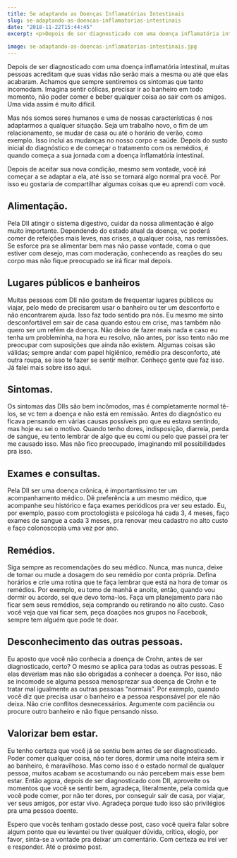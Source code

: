 ```yaml
---
title: Se adaptando as Doenças Inflamatórias Intestinais
slug: se-adaptando-as-doencas-inflamatorias-intestinais
date: "2018-11-22T15:44:45"
excerpt: <p>Depois de ser diagnosticado com uma doença inflamatória intestinal, muitas pessoas acreditam que suas vidas não serão mais a mesma ou até que elas acabaram. Achamos que sempre sentiremos os &hellip;</p>
 
image: se-adaptando-as-doencas-inflamatorias-intestinais.jpg
---
```

<p>Depois de ser diagnosticado com uma doença inflamatória intestinal, muitas pessoas acreditam que suas vidas não serão mais a mesma ou até que elas acabaram. Achamos que sempre sentiremos os sintomas que tanto incomodam. Imagina sentir cólicas, precisar ir ao banheiro em todo momento, não poder comer e beber qualquer coisa ao sair com os amigos. Uma vida assim é muito difícil.</p>
<p>Mas nós somos seres humanos e uma de nossas características é nos adaptarmos a qualquer situação. Seja um trabalho novo, o fim de um relacionamento, se mudar de casa ou até o horário de verão, como exemplo. Isso inclui as mudanças no nosso corpo e saúde. Depois do susto inicial do diagnóstico e de começar o tratamento com os remédios, é quando começa a sua jornada com a doença inflamatória intestinal.</p>
<p>Depois de aceitar sua nova condição, mesmo sem vontade, você irá começar a se adaptar a ela, até isso se tornará algo normal pra você. Por isso eu gostaria de compartilhar algumas coisas que eu aprendi com você.</p>
<h2>
Alimentação.<br />
</h2>
<p>Pela DII atingir o sistema digestivo, cuidar da nossa alimentação é algo muito importante. Dependendo do estado atual da doença, vc poderá comer de refeições mais leves, nas crises, a qualquer coisa, nas remissões. Se esforce pra se alimentar bem mas não passe vontade, coma o que estiver com desejo, mas com moderação, conhecendo as reações do seu corpo mas não fique preocupado se irá ficar mal depois. </p>
<h2>
Lugares públicos e banheiros<br />
</h2>
<p>Muitas pessoas com DII não gostam de frequentar lugares públicos ou viajar, pelo medo de precisarem usar o banheiro ou ter um desconforto e não encontrarem ajuda. Isso faz todo sentido pra nós. Eu mesmo me sinto desconfortável em sair de casa quando estou em crise, mas também não quero ser um refém da doença. Não deixo de fazer mais nada e caso eu tenha um probleminha, na hora eu resolvo, não antes, por isso tento não me preocupar com suposições que ainda não existem. Algumas coisas são válidas; sempre andar com papel higiênico, remédio pra desconforto, até outra roupa, se isso te fazer se sentir melhor. Conheço gente que faz isso. Já falei mais sobre isso aqui.</p>
<h2>
Sintomas.<br />
</h2>
<p>Os sintomas das DIIs são bem incômodos, mas é completamente normal tê-los, se vc tem a doença e não está em remissão. Antes do diagnóstico eu ficava pensando em várias causas possíveis pro que eu estava sentindo, mas hoje eu sei o motivo. Quando tenho dores, indisposição, diarreia, perda de sangue, eu tento lembrar de algo que eu comi ou pelo que passei pra ter me causado isso. Mas não fico preocupado, imaginando mil possibilidades pra isso. </p>
<h2>
Exames e consultas.<br />
</h2>
<p>Pela DII ser uma doença crônica, é importantíssimo ter um acompanhamento médico. Dê preferência a um mesmo médico, que acompanhe seu histórico e faça exames periódicos pra ver seu estado. Eu, por exemplo, passo com proctologista e psicóloga há cada 3, 4 meses, faço exames de sangue a cada 3 meses, pra renovar meu cadastro no alto custo e faço colonoscopia uma vez por ano.</p>
<h2>
Remédios.<br />
</h2>
<p>Siga sempre as recomendações do seu médico. Nunca, mas nunca, deixe de tomar ou mude a dosagem do seu remédio por conta própria. Defina horários e crie uma rotina que te faça lembrar que está na hora de tomar os remédios. Por exemplo, eu tomo de manhã e anoite, então, quando vou dormir ou acordo, sei que devo toma-los. Faça um planejamento para não ficar sem seus remédios, seja comprando ou retirando no alto custo. Caso você veja que vai ficar sem, peça doações nos grupos no Facebook, sempre tem alguém que pode te doar.</p>
<h2>
Desconhecimento das outras pessoas.<br />
</h2>
<p>Eu aposto que você não conhecia a doença de Crohn, antes de ser diagnosticado, certo? O mesmo se aplica para todas as outras pessoas. E elas deveriam mas não são obrigadas a conhecer a doença. Por isso, não se incomode se alguma pessoa menosprezar sua doença de Crohn e te tratar mal igualmente as outras pessoas &#8220;normais&#8221;. Por exemplo, quando você diz que precisa usar o banheiro e a pessoa responsável por ele não deixa. Não crie conflitos desnecessários. Argumente com paciência ou procure outro banheiro e não fique pensando nisso. </p>
<h2>
Valorizar bem estar.<br />
</h2>
<p>Eu tenho certeza que você já se sentiu bem antes de ser diagnosticado. Poder comer qualquer coisa, não ter dores, dormir uma noite inteira sem ir ao banheiro, é maravilhoso. Mas como isso é o estado normal de qualquer pessoa, muitos acabam se acostumando ou não percebem mais esse bem estar. Então agora, depois de ser diagnosticado com DII, aproveite os momentos que você se sentir bem, agradeça, literalmente, pela comida que você pode comer, por não ter dores, por conseguir sair de casa, por viajar, ver seus amigos, por estar vivo. Agradeça porque tudo isso são privilégios pra uma pessoa doente.</p>
<p>Espero que vocês tenham gostado desse post, caso você queira falar sobre algum ponto que eu levantei ou tiver qualquer dúvida, crítica, elogio, por favor, sinta-se a vontade pra deixar um comentário. Com certeza eu irei ver e responder. Até o próximo post.</p>

  